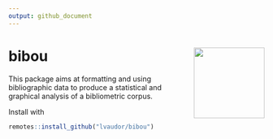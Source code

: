 ```yaml
---
output: github_document
---
```


# bibou <img src="man/figures/logo.png" align="right" height="139" alt="" />

This package aims at formatting and using bibliographic data to produce a statistical and graphical analysis of a bibliometric corpus.

Install with 

```r
remotes::install_github("lvaudor/bibou")
```


